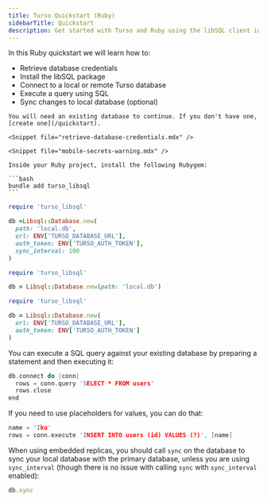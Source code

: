 ```yaml
---
title: Turso Quickstart (Ruby)
sidebarTitle: Quickstart
description: Get started with Turso and Ruby using the libSQL client in a few simple steps.
---
```


<Snippet file="technical-preview-banner.mdx" />

In this Ruby quickstart we will learn how to:

- Retrieve database credentials
- Install the libSQL package
- Connect to a local or remote Turso database
- Execute a query using SQL
- Sync changes to local database (optional)

<Steps>
  <Step title="Retrieve database credentials">

    You will need an existing database to continue. If you don't have one, [create one](/quickstart).

    <Snippet file="retrieve-database-credentials.mdx" />

    <Snippet file="mobile-secrets-warning.mdx" />

  </Step>

  <Step title="Install">

    Inside your Ruby project, install the following Rubygem:

    ```bash
    bundle add turso_libsql
    ```

  </Step>

  <Step title="Connect">

<AccordionGroup>
  <Accordion title="Embedded Replicas">

```rb
require 'turso_libsql'

db =Libsql::Database.new(
  path: 'local.db',
  url: ENV['TURSO_DATABASE_URL'],
  auth_token: ENV['TURSO_AUTH_TOKEN'],
  sync_interval: 100
)
```

  </Accordion>
  <Accordion title="Local only">

```rb
require 'turso_libsql'

db = Libsql::Database.new(path: 'local.db')
```

  </Accordion>
  <Accordion title="Remote only">

```rb
require 'turso_libsql'

db = Libsql::Database.new(
  url: ENV['TURSO_DATABASE_URL'],
  auth_token: ENV['TURSO_AUTH_TOKEN']
)
```

  </Accordion>
</AccordionGroup>

  </Step>

  <Step title="Execute">

You can execute a SQL query against your existing database by preparing a statement and then executing it:

```c
db.connect do |conn|
  rows = conn.query 'SELECT * FROM users'
  rows.close
end
```

If you need to use placeholders for values, you can do that:

<CodeGroup>

```c Positional
name = 'Iku'
rows = conn.execute 'INSERT INTO users (id) VALUES (?)', [name]
```

</CodeGroup>

  </Step>

  <Step title="Sync (Embedded Replicas only)">

When using embedded replicas, you should call `sync` on the database to sync your local database with the primary database, unless you are using `sync_interval` (though there is no issue with calling `sync` with `sync_interval` enabled):

```rb
db.sync
```

  </Step>
</Steps>

